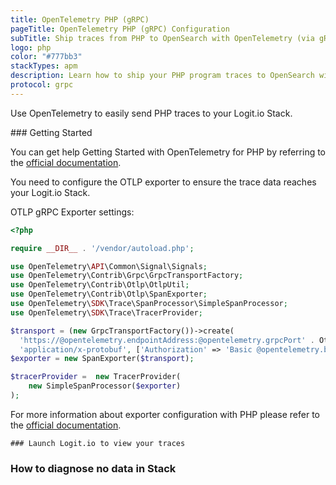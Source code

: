 ```yaml
---
title: OpenTelemetry PHP (gRPC)
pageTitle: OpenTelemetry PHP (gRPC) Configuration
subTitle: Ship traces from PHP to OpenSearch with OpenTelemetry (via gRPC)
logo: php
color: "#777bb3"
stackTypes: apm
description: Learn how to ship your PHP program traces to OpenSearch with our example configurations.
protocol: grpc
---
```


Use OpenTelemetry to easily send PHP traces to your Logit.io Stack.

<Steps>
  ### Getting Started

  You can get help Getting Started with OpenTelemetry for PHP by referring to the 
  [official documentation](https://opentelemetry.io/docs/instrumentation/php/getting-started/). 
  
  You need to configure the OTLP exporter to ensure the trace data reaches your Logit.io Stack.
  
  OTLP gRPC Exporter settings:

  ```php copy showLineNumbers /@opentelemetry.endpointAddress/ /@opentelemetry.grpcPort/ /@opentelemetry.base64encodedAuthString/
  <?php

  require __DIR__ . '/vendor/autoload.php';

  use OpenTelemetry\API\Common\Signal\Signals;
  use OpenTelemetry\Contrib\Grpc\GrpcTransportFactory;
  use OpenTelemetry\Contrib\Otlp\OtlpUtil;
  use OpenTelemetry\Contrib\Otlp\SpanExporter;
  use OpenTelemetry\SDK\Trace\SpanProcessor\SimpleSpanProcessor;
  use OpenTelemetry\SDK\Trace\TracerProvider;

  $transport = (new GrpcTransportFactory())->create(
    'https://@opentelemetry.endpointAddress:@opentelemetry.grpcPort' . OtlpUtil::method(Signals::TRACE),
    'application/x-protobuf', ['Authorization' => 'Basic @opentelemetry.base64encodedAuthString']);
  $exporter = new SpanExporter($transport);

  $tracerProvider =  new TracerProvider(
      new SimpleSpanProcessor($exporter)
  );
  ```

  For more information about exporter configuration with PHP please refer to 
  the [official documentation](https://opentelemetry.io/docs/instrumentation/php/exporters/).

    ### Launch Logit.io to view your traces

  <LaunchStack utmMedium="apm" utmCampaign="php" source="apm_php_grpc" />

  ### How to diagnose no data in Stack

  <DiagnoseNoData />
</Steps>